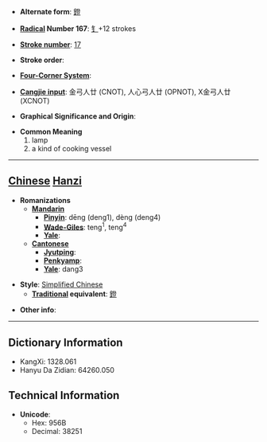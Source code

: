 * '''Alternate form''': [[鐙]]

* '''[[Wiktionary:Chinese radical index| Radical]] Number 167''': [[Wiktionary:Chinese radical index 钅|钅]]+12 strokes

* '''[[Wiktionary:Chinese total strokes index|Stroke number]]''': [[Wiktionary:Chinese total strokes index 17|17]]

* '''Stroke order''': 

* '''[[Wiktionary:Chinese four corner index|Four-Corner System]]''': 

* '''[[Wiktionary:Chinese Cangjie index|Cangjie input]]''': 金弓人廿 (CNOT), 人心弓人廿 (OPNOT), X金弓人廿 (XCNOT)

* '''Graphical Significance and Origin''': 

* '''Common Meaning'''
*#lamp
*# a kind of cooking vessel


----

== [[Chinese]] [[Hanzi]] ==

* '''Romanizations'''
** '''[[Mandarin]]'''
*** '''[[Pinyin]]''': dēng (deng1), dèng (deng4)
*** '''[[Wade-Giles]]''': teng<sup>1</sup>, teng<sup>4</sup>
*** '''[[Yale]]''': 
** '''[[Cantonese]]'''
*** '''[[Jyutping]]''':
*** '''[[Penkyamp]]''': 
*** '''[[Yale]]''': dang3

* '''Style''': [[Simplified Chinese]] 
** '''[[Traditional Chinese|Traditional]] equivalent''': [[鐙]]

* '''Other info''': 

----

== Dictionary Information ==

* KangXi: 1328.061
* Hanyu Da Zidian: 64260.050

== Technical Information ==

* '''Unicode''':
** Hex: 956B
** Decimal: 38251